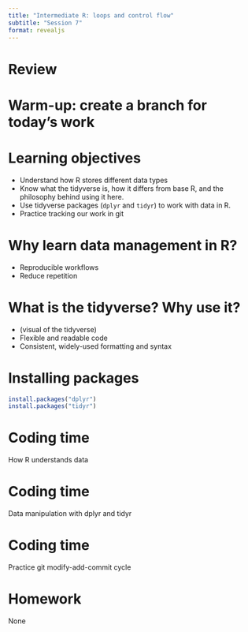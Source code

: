 ```yaml
---
title: "Intermediate R: loops and control flow"
subtitle: "Session 7"
format: revealjs
---
```


# Review

# Warm-up: create a branch for today's work

# Learning objectives

-   Understand how R stores different data types
-   Know what the tidyverse is, how it differs from base R, and the philosophy behind using it here.
-   Use tidyverse packages (`dplyr` and `tidyr`) to work with data in R.
-   Practice tracking our work in git

# Why learn data management in R?

-   Reproducible workflows
-   Reduce repetition

# What is the tidyverse? Why use it?

-   (visual of the tidyverse)
-   Flexible and readable code
-   Consistent, widely-used formatting and syntax

# Installing packages

```r

install.packages("dplyr")
install.packages("tidyr")

```

# Coding time

How R understands data

# Coding time

Data manipulation with dplyr and tidyr

# Coding time

Practice git modify-add-commit cycle

# Homework

None
